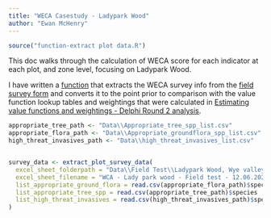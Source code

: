 ```yaml
---
title: "WECA Casestudy - Ladypark Wood"
author: "Ewan McHenry"
---
```


```r
source("function-extract plot data.R")
```

This doc walks through the calculation of WECA score for each indicator at each plot, and zone level, focusing on Ladypark Wood.

I have written a [function](D:/Users/Ewan McHenry/OneDrive - the Woodland Trust/WEC/Woodland-condition/function-extract plot data.R) that extracts the WECA survey info from the [field survey form]("D:\Users\Ewan McHenry\OneDrive - the Woodland Trust\WEC\Woodland-condition\Data\Field Test\Ladypark Wood, Wye valley - Non-intervention 70yrs broadleaf SSSI ASNW\WCA - Lady park wood - Field test - 12.06.2025.xlsx") and converts it to the point prior to comparison with the value function lookup tables and weightings that were calculated in [Estimating value functions and weightings - Delphi Round 2 analysis](D:/Users/Ewan McHenry/OneDrive - the Woodland Trust/WEC/Woodland-condition/Estimating value functions and weightings - Delphi Round 2 analysis.qmd).

```r

appropriate_tree_path <- "Data\\Appropriate_tree_spp_list.csv"
appropriate_flora_path <- "Data\\Appropriate_groundflora_spp_list.csv"
high_threat_invasives_path <- "Data\\high_threat_invasives_list.csv"


survey_data <- extract_plot_survey_data(
  excel_sheet_folderpath = "Data\\Field Test\\Ladypark Wood, Wye valley - Non-intervention 70yrs broadleaf SSSI ASNW\\",
  excel_sheet_filename = "WCA - Lady park wood - Field test - 12.06.2025.xlsx",
  list_appropriate_ground_flora = read.csv(appropriate_flora_path)$species ,
  list_appropriate_tree_spp = read.csv(appropriate_tree_path)$species ,
  list_high_threat_invasives = read.csv(high_threat_invasives_path)$species # list of high threat invasive species, used to check if any are present in the plot data
)


```
